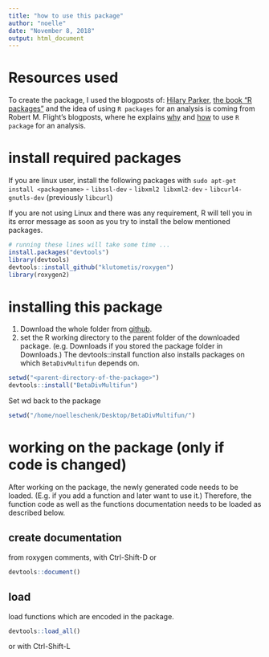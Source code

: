 ```yaml
---
title: "how to use this package"
author: "noelle"
date: "November 8, 2018"
output: html_document
---
```


# Resources used
To create the package, I used the blogposts of: [Hilary Parker](https://hilaryparker.com/2014/04/29/writing-an-r-package-from-scratch/), [the book "R packages"](http://r-pkgs.had.co.nz/) and the idea of using `R packages` for an analysis is coming from Robert M. Flight's blogposts, where he explains [why](http://rmflight.github.io/post/analyses-as-packages/) and [how](http://rmflight.github.io/post/vignette-analysis/) to use `R package` for an analysis.

# install required packages
If you are linux user, install the following packages with `sudo apt-get install <packagename>`
- `libssl-dev`
- `libxml2 libxml2-dev`
- `libcurl4-gnutls-dev` (previously `libcurl`)

If you are not using Linux and there was any requirement, R will tell you in its error message as soon as you try to install the below mentioned packages.
```r
# running these lines will take some time ...
install.packages("devtools")
library(devtools)
devtools::install_github("klutometis/roxygen")
library(roxygen2)
```


# installing this package
1. Download the whole folder from [github](https://github.com/allanecology/BetaDivMultifun).
2. set the R working directory to the parent folder of the downloaded package. (e.g. Downloads if you stored the package folder in Downloads.)
The devtools::install function also installs packages on which `BetaDivMultifun` depends on.
```r
setwd("<parent-directory-of-the-package>")
devtools::install("BetaDivMultifun")
```

Set wd back to the package
```r
setwd("/home/noelleschenk/Desktop/BetaDivMultifun/")
```

# working on the package (only if code is changed)
After working on the package, the newly generated code needs to be loaded. (E.g. if you add a function and later want to use it.) Therefore, the function code as well as the functions documentation needs to be loaded as described below. 

## create documentation
from roxygen comments, with Ctrl-Shift-D or
```r
devtools::document()
```

## load
load functions which are encoded in the package.
```r
devtools::load_all()
```
or with Ctrl-Shift-L
